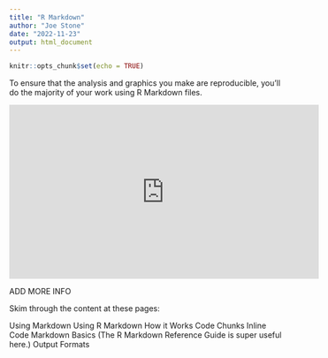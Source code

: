 ```yaml
---
title: "R Markdown"
author: "Joe Stone"
date: "2022-11-23"
output: html_document
---
```


```r
knitr::opts_chunk$set(echo = TRUE)
```

To ensure that the analysis and graphics you make are reproducible, you’ll do the majority of your work using R Markdown files.

<div class="embed-responsive embed-responsive-16by9">
<iframe width="560" height="315" src="https://www.youtube.com/embed/HqrRdRrmatk" title="YouTube video player" frameborder="0" allow="accelerometer; autoplay; clipboard-write; encrypted-media; gyroscope; picture-in-picture" allowfullscreen></iframe>
</div>

ADD MORE INFO

Skim through the content at these pages:

Using Markdown
Using R Markdown
How it Works
Code Chunks
Inline Code
Markdown Basics (The R Markdown Reference Guide is super useful here.)
Output Formats